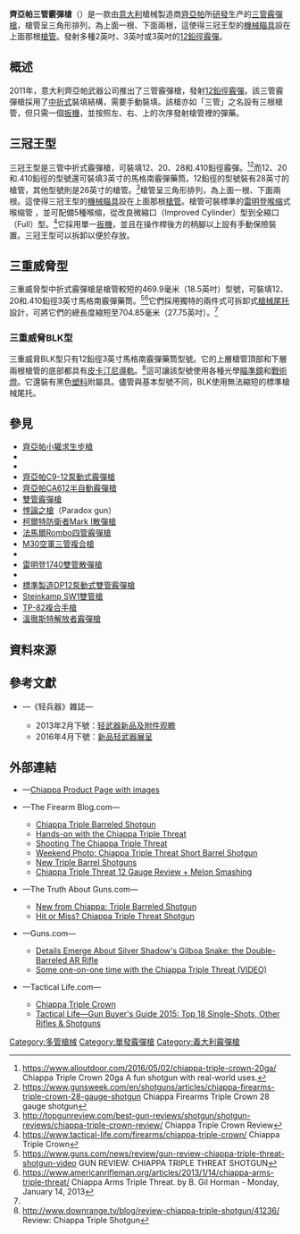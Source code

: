{{noteTA
|G1=軍事
|G2=長度單位
|G3=Firearms
|1=zh:馬格南;zh-hans:马格南;zh-hant:馬格南;zh-cn:马格努姆;zh-tw:麥格農;zh-hk:麥林;zh-mo:麥林;
}}
{{Infobox Weapon
|name= 齊亞帕三管霰彈槍<br />{{Lang|en|Chiappa Triple-barreled}}
|image= File:ChiappaTripleThreat.jpg
|image_size= 300px
|caption= 齊亞帕三管霰彈槍
|origin= {{flagcountry|Italy}}
|type= [[雙管霰彈槍|三管]][[霰彈槍|霰彈槍]]
<!-- Type selection -->
|is_ranged= yes
|is_bladed= 
|is_explosive= 
|is_artillery= 
|is_vehicle= 
|is_missile= 
|is_UK= 
<!-- Service history -->
|service= 
|used_by= 
|wars=
<!-- Production history -->
|designer= <div class="NavFrame collapsed" style="color: black; background-color: #FFFFFF; margin: 0 auto; padding: 0 10px; text-align: left;"><div class="NavHead" style="background-color: #FFFFFF; margin: 0 auto; padding: 0 10px; font-weight:normal;"></div><div class="NavContent" style="background-color: #FFFFFF; margin: 0 auto; padding: 0 10px;">
* [[埃米利奧·基斯帕|埃米利奧·基斯帕]]（{{Lang|en|Emilio Ghisoni}}）
* [[安東尼·庫達佐|安東尼·庫達佐]]（{{Lang|en|Antonio Cudazzo}}）
</div>
</div>
|design_date= 2011年
|manufacturer= [[齊亞帕武器公司|齊亞帕武器公司]]
|unit_cost= 
|production_date= 2012年—
|number= 
|variants= <div class="NavFrame collapsed" style="color: black; background-color: #FFFFFF; margin: 0 auto; padding: 0 10px; text-align: left;"><div class="NavHead" style="background-color: #FFFFFF; margin: 0 auto; padding: 0 10px; font-weight:normal;"></div><div class="NavContent" style="background-color: #FFFFFF; margin: 0 auto; padding: 0 10px;">
* 三冠王型（Triple Crown）
* 三重威脅型（Triple Threat）
* 三重威脅BLK型
* 三重麥格農型（Triple Magnum）
* 三重湯姆型（Triple Tom）
</div>
</div>
<!-- General specifications -->
|spec_label= 
|weight= <div class="NavFrame collapsed" style="color: black; background-color: #FFFFFF; margin: 0 auto; padding: 0 10px; text-align: left;"><div class="NavHead" style="background-color: #FFFFFF; margin: 0 auto; padding: 0 10px; font-weight:normal;">空槍：</div><div class="NavContent" style="background-color: #FFFFFF; margin: 0 auto; padding: 0 10px;">
* 三冠王12鉛徑型：3.95[[千克|千克]]（8.7[[磅|磅]]）
* 三冠王20鉛徑型：3.45公斤（7.6磅）
* 三重威脅型：3.72公斤（8.2磅）
* 三重麥格農型：3.9公斤（8.6磅）
* 三重湯姆型：3.76公斤（8.3磅）
</div>
</div>
|length= <div class="NavFrame collapsed" style="color: black; background-color: #FFFFFF; margin: 0 auto; padding: 0 10px; text-align: left;"><div class="NavHead" style="background-color: #FFFFFF; margin: 0 auto; padding: 0 10px; font-weight:normal;"></div><div class="NavContent" style="background-color: #FFFFFF; margin: 0 auto; padding: 0 10px;">
* 三冠王12鉛徑型：1,143[[毫米|毫米]]（45[[英寸|英吋]]）
* 三冠王20鉛徑型：1,092.2毫米（43英吋）
* 三重威脅型、裝上[[槍托|槍托]]：901.7毫米（35.5英吋）
* 三重威脅型、拆卸槍托：704.85毫米（27.75英吋）
* 三重麥格農型：1,143毫米（45英吋）
* 三重湯姆型：1,041.4毫米（41英吋）
</div>
</div>
|part_length= <div class="NavFrame collapsed" style="color: black; background-color: #FFFFFF; margin: 0 auto; padding: 0 10px; text-align: left;"><div class="NavHead" style="background-color: #FFFFFF; margin: 0 auto; padding: 0 10px; font-weight:normal;"></div><div class="NavContent" style="background-color: #FFFFFF; margin: 0 auto; padding: 0 10px;">
* 三冠王12鉛徑型：711.2毫米（28英吋）
* 三冠王20鉛徑型：660.4毫米（26英吋）
* 三重威脅型：469.9毫米（18.5英吋）
* 三重麥格農型：711.2毫米（28英吋）
* 三重湯姆型：609.6毫米（24英吋）
</div>
</div>
|width= 
|height= 
|diameter= 
|crew= 
<!-- Ranged weapon specifications --> 
|cartridge= [[霰彈|12鉛徑霰彈]]
* 三冠王20鉛徑型：20鉛徑霰彈
|caliber= <div class="NavFrame collapsed" style="color: black; background-color: #FFFFFF; margin: 0 auto; padding: 0 10px; text-align: left;"><div class="NavHead" style="background-color: #FFFFFF; margin: 0 auto; padding: 0 10px; font-weight:normal;"></div><div class="NavContent" style="background-color: #FFFFFF; margin: 0 auto; padding: 0 10px;">
* 18.53×69.85毫米（.12×2.75英吋）
* 18.53×76.2毫米（.12×3英吋）
* 18.53×88.9毫米（.12×3.5英吋）
三冠王20號口徑型：
* 15.63×69.85毫米（.20×2.75英吋）
* 15.63×76.2毫米（.20×3英吋）
* 15.63×88.9毫米（.20×3.5英吋）
</div>
</div>
|barrels= 3根，上1根下2根，[[中折式|中折式]]，[[滑膛槍炮|滑膛]]，內膛[[电镀|鍍]][[铬|铬]]，[[槍口|槍口]]具有雷明登樣式槍管螺紋
|action= [[中折式|中折式]]
|mode= {{Link-en|單發|Single shot|單發}}
|rate= 
|velocity= 
|energy= 
|range= 
|max_range= 
|feed= 3發，手動{{Link-en|後膛槍炮|Breechloader|後膛裝填}}
|sights= [[機械瞄具|機械瞄具]]：[[熒|熒]]光點[[照門|照門]]
<!-- 火炮規格 -->
|breech= 
|recoil= 
|carriage= 
|elevation= 
|traverse= 
<!-- 刃器規格 --> 
|blade_type= 
|hilt_type= 
|sheath_type= 
|head_type= 
|haft_type= 
<!-- 爆炸物內填炸藥規格 --> 
|filling= 
|filling_weight= 
|detonation= 
|yield= 
<!-- 車輛/飛彈規格 -->
|armour= 
|primary_armament= 
|secondary_arament= 
|engine= 
|engine_power= 
|transmission= 
|payload_capacity= 
|fuel_capacity= 
|pw_ratio= 
|suspension= 
|clearance= 
|vehicle_range= 
|speed= 
|guidance= 
|steering= 
<!-- Missiles only -->
|wingspan= 
|propellant= 
|ceiling= 
|altitude= 
|depth= 
|boost= 
|accuracy= 
|launch_platform= 
|transport= 
}}

'''齊亞帕三管霰彈槍'''（{{Lang-en|'''Chiappa Triple-barreled'''}}）是一款由[[意大利|意大利]]槍械製造商[[齊亞帕武器公司|齊亞帕]]所[[研究開發|研發]]生产的[[雙管霰彈槍|三管]][[霰彈槍|霰彈槍]]，槍管呈三角形排列，為上面一根、下面兩根，這使得三冠王型的[[機械瞄具|機械瞄具]]設在上面那根[[槍管|槍管]]。發射多種2{{frac|3|4}}英吋、3英吋或3{{frac|1|2}}英吋的[[霰彈|12鉛徑霰彈]]。

== 概述 ==
2011年，意大利齊亞帕武器公司推出了三管霰彈槍，發射[[霰彈|12鉛徑霰彈]]。該三管霰彈槍採用了[[中折式|中折式]]裝填結構，需要手動裝填。該槍亦如「三管」之名設有三根槍管，但只需一個[[扳機|扳機]]，並按照左、右、上的次序發射槍管裡的彈藥。

== 三冠王型 ==
三冠王型是三管中折式霰彈槍，可裝填12、20、28和.410鉛徑霰彈。<ref>https://www.alloutdoor.com/2016/05/02/chiappa-triple-crown-20ga/ Chiappa Triple Crown 20ga A fun shotgun with real-world uses.</ref><ref>https://www.gunsweek.com/en/shotguns/articles/chiappa-firearms-triple-crown-28-gauge-shotgun Chiappa Firearms Triple Crown 28 gauge shotgun</ref>而12、20和.410鉛徑的型號還可裝填3英寸的馬格南霰彈藥筒。12鉛徑的型號裝有28英寸的槍管，其他型號則是26英寸的槍管。<ref>http://topgunreview.com/best-gun-reviews/shotgun/shotgun-reviews/chiappa-triple-crown-review/ Chiappa Triple Crown Review</ref>槍管呈三角形排列，為上面一根、下面兩根。這使得三冠王型的[[機械瞄具|機械瞄具]]設在上面那根[[槍管|槍管]]。槍管可裝標準的[[雷明登|雷明登]][[喉缩|喉缩]]式喉缩管 ，並可配備5種喉缩，從改良微縮口（Improved Cylinder）型到全縮口（Full）型。<ref>https://www.tactical-life.com/firearms/chiappa-triple-crown/ Chiappa Triple Crown</ref>它採用單一[[扳機|扳機]]，並且在操作桿後方的柄腳以上設有手動保險裝置。三冠王型可以拆卸以便於存放。

== 三重威脅型 ==
三重威脅型中折式霰彈槍是槍管較短的469.9毫米（18.5英吋）型號，可裝填12、20和.410鉛徑3英寸馬格南霰彈藥筒。<ref>https://www.guns.com/news/review/gun-review-chiappa-triple-threat-shotgun-video GUN REVIEW: CHIAPPA TRIPLE THREAT SHOTGUN</ref><ref name="#1">https://www.americanrifleman.org/articles/2013/1/14/chiappa-arms-triple-threat/ Chiappa Arms Triple Threat. by B. Gil Horman - Monday, January 14, 2013</ref>它們採用獨特的兩件式可拆卸式[[槍托|槍械尾托]]設計，可將它們的總長度縮短至704.85毫米（27.75英吋）。<ref name="#1"/>

=== 三重威脅BLK型 ===
三重威脅BLK型只有12鉛徑3英寸馬格南霰彈藥筒型號。它的上層槍管頂部和下層兩根槍管的底部都具有[[皮卡汀尼導軌|皮卡汀尼導軌]]。<ref>http://www.downrange.tv/blog/review-chiappa-triple-shotgun/41236/ Review: Chiappa Triple Shotgun</ref>這可讓該型號使用各種光學[[瞄準鏡|瞄準鏡]]和[[戰術燈|戰術燈]]。它還裝有黑色[[塑料|塑料]]附屬具。儘管與基本型號不同，BLK使用無法縮短的標準槍械尾托。

== 參見 ==
{{div col|cols=2}}
* [[齊亞帕小獾求生步槍|齊亞帕小獾求生步槍]]
* {{Link-en|齊亞帕雙獾複合槍|Chiappa Double Badger}}
* {{Link-en|齊亞帕M6求生步槍|Chiappa M6 Survival Gun}}
* [[齊亞帕C9-12泵動式霰彈槍|齊亞帕C9-12泵動式霰彈槍]]
* [[齊亞帕CA612半自動霰彈槍|齊亞帕CA612半自動霰彈槍]]
* [[雙管霰彈槍|雙管霰彈槍]]
* [[悖論之槍|悖論之槍]]（Paradox gun）
* [[柯爾特防衛者Mark_I散彈槍|柯爾特防衛者Mark I散彈槍]]
* [[法馬爾Rombo四管霰彈槍|法馬爾Rombo四管霰彈槍]]
* [[M30空軍三管複合槍|M30空軍三管複合槍]]
* {{Link-en|M6空勤人員求生武器|M6 Aircrew Survival Weapon}}
* [[雷明登1740雙管散彈槍|雷明登1740雙管散彈槍]]
* {{Link-en|春田M6偵察型步槍|Springfield Armory M6 Scout}}
* [[標準製造DP12泵動式雙管霰彈槍|標準製造DP12泵動式雙管霰彈槍]]
* [[Steinkamp_SW1雙管槍|Steinkamp SW1雙管槍]]
* [[TP-82複合手槍|TP-82複合手槍]]
* [[溫徹斯特解放者霰彈槍|溫徹斯特解放者霰彈槍]]
{{div col end}}

== 資料來源 ==
<div class="references-small">
<references />
</div>

== 參考文獻 ==
* {{zh-hans icon}}—《轻兵器》雜誌—
** 2013年2月下號：[https://web.archive.org/web/20141211022514/http://gdwap.dooland.com/article.php?id=263653 轻武器新品及附件观瞻]
** 2016年4月下號：[http://www.xzbu.com/8/view-7311931.htm 新品轻武器展呈]

== 外部連結 ==
{{div col|cols=2}}
* {{en icon}}—[https://web.archive.org/web/20150210115037/http://www.chiappafirearms.com/products/135 Chiappa Product Page with images]
* {{en icon}}—The Firearm Blog.com—
** [http://www.thefirearmblog.com/blog/2012/11/27/chiappa-triple-barreled-shotgun/ Chiappa Triple Barreled Shotgun]
** [http://www.thefirearmblog.com/blog/2013/01/15/hands-on-with-the-chiappa-triple-threat/ Hands-on with the Chiappa Triple Threat]
** [http://www.thefirearmblog.com/blog/2013/02/06/shooting-the-chiappa-triple-threat/ Shooting The Chiappa Triple Threat]
** [http://www.thefirearmblog.com/blog/2015/07/27/weekend-photo-chiappa-triple-threat-short-barrel-shotgun/ Weekend Photo: Chiappa Triple Threat Short Barrel Shotgun]
** [http://www.thefirearmblog.com/blog/2015/12/28/new-triple-barrel-shotguns/ New Triple Barrel Shotguns]
** [http://www.thefirearmblog.com/blog/2016/04/11/chiappa-triple-threat-12-gauge-review-melon-smashing/ Chiappa Triple Threat 12 Gauge Review + Melon Smashing]
* {{en icon}}—The Truth About Guns.com—
** [http://www.thetruthaboutguns.com/2013/01/foghorn/new-from-chiappa-triple-barreled-shotgun/ New from Chiappa: Triple Barreled Shotgun]
** [http://www.thetruthaboutguns.com/2014/05/robert-farago/hit-miss-chiappa-triple-threat-shotgun/ Hit or Miss? Chiappa Triple Threat Shotgun]
* {{en icon}}—Guns.com—
** [http://www.guns.com/2012/12/01/chiappa-triple-crown-threat-three-barrel-shotguns/ Details Emerge About Silver Shadow's Gilboa Snake: the Double-Barreled AR Rifle]
** [http://www.guns.com/2014/08/20/some-one-on-one-time-with-the-chiappa-triple-threat-video/ Some one-on-one time with the Chiappa Triple Threat (VIDEO)]
* {{en icon}}—Tactical Life.com—
** [http://www.tactical-life.com/firearms/chiappa-triple-crown/ Chiappa Triple Crown]
** [http://www.tactical-life.com/firearms/top-18-single-shots-buyers-guide/#gbg18-chiappa-triple Tactical Life—Gun Buyer's Guide 2015: Top 18 Single-Shots, Other Rifles & Shotguns]
{{div col end}}

{{多管槍械}}

{{DEFAULTSORT:Chiappa Triple Barrel}}
[[Category:多管槍械|Category:多管槍械]]
[[Category:單發霰彈槍|Category:單發霰彈槍]]
[[Category:義大利霰彈槍|Category:義大利霰彈槍]]